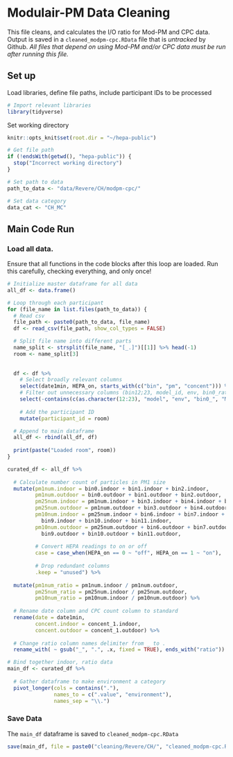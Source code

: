 # Modulair-PM Data Cleaning
This file cleans, and calculates the I/O ratio for Mod-PM and CPC data. Output is saved in a `cleaned_modpm-cpc.RData` file that is *untracked* by Github. *All files that depend on using Mod-PM and/or CPC data must be run after running this file.*


## Set up
Load libraries, define file paths, include participant IDs to be processed
```r
# Import relevant libraries
library(tidyverse)
```
Set working directory
```r
knitr::opts_knit$set(root.dir = "~/hepa-public")
```

```r
# Get file path
if (!endsWith(getwd(), "hepa-public")) {
  stop("Incorrect working directory")
}
```


```r
# Set path to data
path_to_data <- "data/Revere/CH/modpm-cpc/"

# Set data category
data_cat <- "CH_MC"
```

## Main Code Run
### Load all data. 
Ensure that all functions in the code blocks after this loop are loaded. Run this carefully, checking everything, and only once!
```r
# Initialize master dataframe for all data
all_df <- data.frame()

# Loop through each participant
for (file_name in list.files(path_to_data)) {
  # Read csv
  file_path <- paste0(path_to_data, file_name)
  df <- read_csv(file_path, show_col_types = FALSE)

  # Split file name into different parts
  name_split <- strsplit(file_name, "[_.]")[[1]] %>% head(-1)
  room <- name_split[3]
  
  
  df <- df %>%
    # Select broadly relevant columns
    select(date1min, HEPA_on, starts_with(c("bin", "pm", "concent"))) %>%
    # Filter out unnecessary columns (bin12;23, model_id, env, bin0_ratio)
    select(-contains(c(as.character(12:23), "model", "env", "bin0_", "MToF", "std"))) %>%
    
    # Add the participant ID
    mutate(participant_id = room)

  # Append to main dataframe
  all_df <- rbind(all_df, df)
  
  print(paste("Loaded room", room))
}
```

```r
curated_df <- all_df %>% 
  
  # Calculate number count of particles in PM1 size
  mutate(pm1num.indoor = bin0.indoor + bin1.indoor + bin2.indoor,
         pm1num.outdoor = bin0.outdoor + bin1.outdoor + bin2.outdoor,
         pm25num.indoor = pm1num.indoor + bin3.indoor + bin4.indoor + bin5.indoor,
         pm25num.outdoor = pm1num.outdoor + bin3.outdoor + bin4.outdoor + bin5.outdoor,
         pm10num.indoor = pm25num.indoor + bin6.indoor + bin7.indoor + bin8.indoor +
           bin9.indoor + bin10.indoor + bin11.indoor,
         pm10num.outdoor = pm25num.outdoor + bin6.outdoor + bin7.outdoor + bin8.outdoor +
           bin9.outdoor + bin10.outdoor + bin11.outdoor,
         
         # Convert HEPA readings to on or off
         case = case_when(HEPA_on == 0 ~ "off", HEPA_on == 1 ~ "on"), 
         
         # Drop redundant columns
         .keep = "unused") %>%
  
  mutate(pm1num_ratio = pm1num.indoor / pm1num.outdoor,
         pm25num_ratio = pm25num.indoor / pm25num.outdoor,
         pm10num_ratio = pm10num.indoor / pm10num.outdoor) %>%
  
  # Rename date column and CPC count column to standard
  rename(date = date1min, 
         concent.indoor = concent_1.indoor, 
         concent.outdoor = concent_1.outdoor) %>%
  
  # Change ratio column names delimiter from _ to .
  rename_with( ~ gsub("_", ".", .x, fixed = TRUE), ends_with("ratio"))
```

```r
# Bind together indoor, ratio data
main_df <- curated_df %>%
  
  # Gather dataframe to make environment a category
  pivot_longer(cols = contains("."), 
               names_to = c(".value", "environment"), 
               names_sep = "\\.")
```


### Save Data
The `main_df` dataframe is saved to `cleaned_modpm-cpc.RData`
```r
save(main_df, file = paste0("cleaning/Revere/CH/", "cleaned_modpm-cpc.RData"))
```
